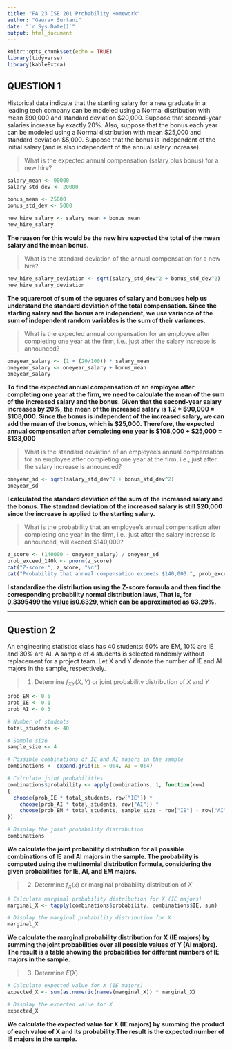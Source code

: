 ```yaml
---
title: "FA 23 ISE 201 Probability Homework"
author: "Gaurav Surtani"
date: "`r Sys.Date()`"
output: html_document
---
```


```r
knitr::opts_chunk$set(echo = TRUE)
library(tidyverse)
library(kableExtra)
```

## QUESTION 1

Historical data indicate that the starting salary for a new graduate in a leading tech company can be modeled using a Normal distribution with mean $90,000 and standard deviation $20,000. Suppose that second-year salaries increase by exactly 20%. Also, suppose that the bonus each year can be modeled using a Normal distribution with mean $25,000 and standard deviation $5,000. Suppose that the bonus is independent of the initial salary (and is also independent of the annual salary increase).

> What is the expected annual compensation (salary plus bonus) for a new hire?

```r
salary_mean <- 90000
salary_std_dev <- 20000

bonus_mean <- 25000
bonus_std_dev <- 5000

new_hire_salary <- salary_mean + bonus_mean
new_hire_salary
```

**The reason for this would be the new hire expected the total of the mean salary and the mean bonus.**

> What is the standard deviation of the annual compensation for a new hire?

```r

new_hire_salary_deviation <- sqrt(salary_std_dev^2 + bonus_std_dev^2)
new_hire_salary_deviation

```

**The squareroot of sum of the squares of salary and bonuses help us understand the standard deviation of the total compensation. Since the starting salary and the bonus are independent, we use variance of the sum of independent random variables is the sum of their variances.**

> What is the expected annual compensation for an employee after completing one year at the firm, i.e., just after the salary increase is announced?

```r

oneyear_salary <- (1 + (20/100)) * salary_mean
oneyear_salary <- oneyear_salary + bonus_mean
oneyear_salary

```

**To find the expected annual compensation of an employee after completing one year at the firm, we need to calculate the mean of the sum of the increased salary and the bonus. Given that the second-year salary increases by 20%, the mean of the increased salary is 1.2 * $90,000 = $108,000. Since the bonus is independent of the increased salary, we can add the mean of the bonus, which is $25,000. Therefore, the expected annual compensation after completing one year is $108,000 + $25,000 = $133,000**

> What is the standard deviation of an employee's annual compensation for an employee after completing one year at the firm, i.e., just after the salary increase is announced?

```r

oneyear_sd <- sqrt(salary_std_dev^2 + bonus_std_dev^2)
oneyear_sd

```

**I calculated the standard deviation of the sum of the increased salary and the bonus. The standard deviation of the increased salary is still $20,000 since the increase is applied to the starting salary.**

> What is the probability that an employee's annual compensation after completing one year in the firm, i.e., just after the salary increase is announced, will exceed $140,000?

```r

z_score <- (140000 - oneyear_salary) / oneyear_sd
prob_exceed_140k <- pnorm(z_score)
cat("Z-score:", z_score, "\n")
cat("Probability that annual compensation exceeds $140,000:", prob_exceed_140k, "\n")

```

**I standardize the distribution using the Z-score formula and then find the corresponding probability normal distribution laws, That is, for 0.3395499 the value is0.6329, which can be approximated as 63.29%. **

------
## Question 2

 An engineering statistics class has 40 students: 60% are EM, 10% are IE and 30% are AI. A sample of 4 students is selected randomly without replacement for a project team. Let X and Y denote the number of IE and AI majors in the sample, respectively.

> 1. Determine $f_{XY}(X, Y)$ or joint probability distribution of $X$ and $Y$

```r
prob_EM <- 0.6
prob_IE <- 0.1
prob_AI <- 0.3

# Number of students
total_students <- 40

# Sample size
sample_size <- 4

# Possible combinations of IE and AI majors in the sample
combinations <- expand.grid(IE = 0:4, AI = 0:4)

# Calculate joint probabilities
combinations$probability <- apply(combinations, 1, function(row) 
{
  choose(prob_IE * total_students, row["IE"]) * 
    choose(prob_AI * total_students, row["AI"]) * 
    choose(prob_EM * total_students, sample_size - row["IE"] - row["AI"]) /   choose(total_students, sample_size)
})

# Display the joint probability distribution
combinations

```

**We calculate the joint probability distribution for all possible combinations of IE and AI majors in the sample. The probability is computed using the multinomial distribution formula, considering the given probabilities for IE, AI, and EM majors.**

> 2. Determine $f_X(x)$ or marginal probability distribution of $X$

```r
# Calculate marginal probability distribution for X (IE majors)
marginal_X <- tapply(combinations$probability, combinations$IE, sum)

# Display the marginal probability distribution for X
marginal_X
```

**We calculate the marginal probability distribution for X (IE majors) by summing the joint probabilities over all possible values of Y (AI majors). The result is a table showing the probabilities for different numbers of IE majors in the sample.**

> 3. Determine $E(X)$

```r
# Calculate expected value for X (IE majors)
expected_X <- sum(as.numeric(names(marginal_X)) * marginal_X)

# Display the expected value for X
expected_X

```

**We calculate the expected value for X (IE majors) by summing the product of each value of X and its probability.The result is the expected number of IE majors in the sample.**

